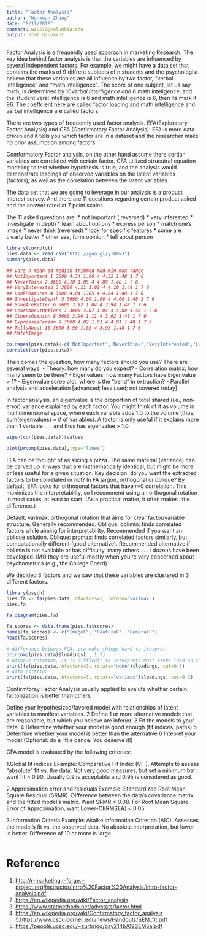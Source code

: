 ```yaml
---
title: "Factor Analysis"
author: "Wenxuan Zhang"
date: "8/11/2018"
contact: wz2270@columbia.edu
output: html_document
---
```


Factor Analysis is a frequently used apporach in marketing Research. The key idea behind factor analysis is that the variables are influenced by several independent factors. For example, we might have a data set that contains the marks of 9 diffrent subjects of n students and the psychologist believe that these variables are all influence by two factor, "verbal intelligence" and "math intelligence". The score of one subject, let us say, math, is determined by 10*verbal interlligence and 6* math inteligence, and the student veral intelligence is 6 and math intelligence is 6, then its mark it 96.  The coeffcient here are called factor loading  and math intelligence and verbal intelligence are called factors.

There are two types of frequently used factor analysis. EFA(Exploratory Factor Analysis) and CFA (Confirmatory Factor Analysis). EFA is more data driven and it tells you which factor are in a dataset and the researcher make no prior assumption among factors.

Comformatory Factor analysis, on the other hand assume there certian variables are correlated with certain factor. CFA utilized strucutral equation modeling to test whether hypothesis is true, and the analysis would demonstrate loadings of observed variables on the latent variables (factors), as well as the correlation between the latent variables.

The data set that we are going to leverage in our analysis is a product interest survey. And there are 11  questions regarding certain product asked and the answer rated at 7 point scales.

The 11 asked questions are:
* not important ( reversed)
* very interested 
* investigate in depth
* learn about options
* express person
* match one's image
* never think (reversed)
* look for specific features
* some are clearly better
* other see, form opinion
* tell about person

```r
library(corrplot)
pies.data <- read.csv("http://goo.gl/yT0XwJ")
summary(pies.data)

## vars n mean sd median trimmed mad min max range
## NotImportant 1 3600 4.34 1.00 4 4.32 1.48 1 7 6
## NeverThink 2 3600 4.10 1.05 4 4.09 1.48 1 7 6
## VeryInterested 3 3600 4.11 1.02 4 4.10 1.48 1 7 6
## LookFeatures 4 3600 4.04 1.05 4 4.04 1.48 1 7 6
## InvestigateDepth 5 3600 4.00 1.08 4 4.00 1.48 1 7 6
## SomeAreBetter 6 3600 3.92 1.04 4 3.94 1.48 1 7 6
## LearnAboutOptions 7 3600 3.87 1.04 4 3.88 1.48 1 7 6
## OthersOpinion 8 3600 3.90 1.11 4 3.92 1.48 1 7 6
## ExpressesPerson 9 3600 4.02 1.01 4 4.01 1.48 1 7 6
## TellsAbout 10 3600 3.90 1.02 4 3.92 1.48 1 7 6
## MatchImage

colnames(pies.data)<-c('NotImportant','NeverThink','VeryInterested','LookFeatures','InvestigateDepth','SomeAreBetter','LearnAboutOptions','OthersOpinion','ExpressesPerson','TellsAbout','MatchImage')
corrplot(cor(pies.data))
```

Then comes the question, how many factors should you use? There are several ways:
- Theory: how many do you expect?
- Correlation matrix: how many seem to be there?
- Eigenvalues: how many Factors have Eigenvalue > 1?
- Eigenvalue scree plot: where is the “bend” in extraction?
- Parallel analysis and acceleration [advanced; less used; not covered
today]

In factor analysis, an eigenvalue is the proportion of total shared
(i.e., non-error) variance explained by each factor. You might think
of it as volume in multidimensional space, where each variable adds
1.0 to the volume (thus, sum(eigenvalues) = # of variables).
A factor is only useful if it explains more than 1 variable . . . and
thus has eigenvalue > 1.0.
```r

eigen(cor(pies.data))$values
```
```r
plot(prcomp(pies.data),type="lines")
```
EFA can be thought of as slicing a pizza. The same material
(variance) can be carved up in ways that are mathematically
identical, but might be more or less useful for a given situation.
Key decision: do you want the extracted factors to be correlated or
not? In FA jargon, orthogonal or oblique?
By default, EFA looks for orthogonal factors that have r=0
correlation. This maximizes the interpretability, so I recommend
using an orthogonal rotation in most cases, at least to start. (As
a practical matter, it often makes little difference.)

Default: varimax: orthogonal rotation that aims for clear
factor/variable structure. Generally recommended.
Oblique: oblimin: finds correlated factors while aiming for
interpretability. Recommended if you want an oblique solution.
Oblique: promax: finds correlated factors similarly, but
computationally different (good alternative). Recommended
alternative if oblimin is not available or has difficulty.
many others . . . : dozens have been developed. IMO they are
useful mostly when you’re very concerned about psychometrics
(e.g., the College Board)

We decided 3 factors and we saw that these variables are clustered in 3 different factors.

```r
library(psych)
pies.fa <- fa(pies.data, nfactors=3, rotate="varimax")
pies.fa
```
```r
fa.diagram(pies.fa)
```
```r
fa.scores <- data.frame(pies.fa$scores)
names(fa.scores) <- c("ImageF", "FeatureF", "GeneralF")
head(fa.scores)
```
```r
# difference between PCA, pca make things hard to iterpret
princomp(pies.data)$loadings[ , 1:3]
# without rotation, it is difficult to interpret; most items load on 2 factors.
print(fa(pies.data, nfactors=3, rotate="none")$loadings, cut=0.3)
# with rotation
print(fa(pies.data, nfactors=3, rotate="varimax")$loadings, cut=0.3)
```

Confirmtoray Factor Analysis usually applied to evalute whether certain factorization is better than others. 

Define your hypothesized/favored model with relationships of
latent variables to manifest variables.
2 Define 1 or more alternative models that are reasonable, but
which you believe are inferior.
3 Fit the models to your data.
4 Determine whether your model is good enough (fit indices,
paths)
5 Determine whether your model is better than the alternative
6 Intepret your model (Optional: do a little dance. You deserve
it!)

CFA model is evaluated by the following criterias:

1.Global fit indices
Example: Comparative Fit Index (CFI). Attempts to assess
“absolute” fit vs. the data. Not very good measures, but set a
minimum bar: want fit > 0.90. Usually 0.9 is acceptable and 0.95 is considered as good.

2.Approximation error and residuals
Example: Standardized Root Mean Square Residual (SRMR).
Difference between the data’s covariance matrix and the fitted
model’s matrix. Want SRMR < 0.08. For Root Mean Square Error
of Approximation, want Lower-CI(RMSEA) < 0.05.

3.Information Criteria
Example: Akaike Information Criterion (AIC). Assesses the model’s
fit vs. the observed data. No absolute interpretation, but lower is
better. Difference of 10 or more is large.


```r
```
# Reference
1. <http://r-marketing.r-forge.r-project.org/Instructor/Intro%20Factor%20Analysis/intro-factor-analysis.pdf>
2. <https://en.wikipedia.org/wiki/Factor_analysis>
3. <https://www.statmethods.net/advstats/factor.html>
4. <https://en.wikipedia.org/wiki/Confirmatory_factor_analysis>
5.<https://www.cscu.cornell.edu/news/Handouts/SEM_fit.pdf>
6. <https://people.ucsc.edu/~zurbrigg/psy214b/09SEM5a.pdf>